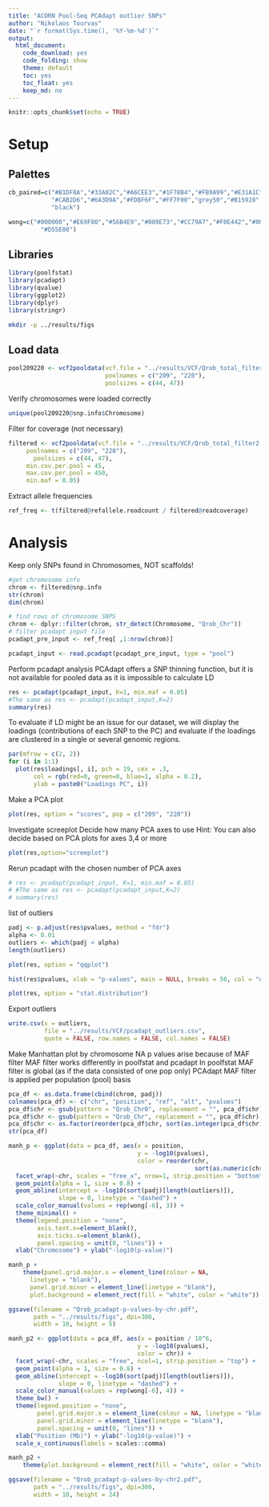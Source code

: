 ```yaml
---
title: "ACORN Pool-Seq PCAdapt outlier SNPs"
author: "Nikolaos Tourvas"
date: "`r format(Sys.time(), '%Y-%m-%d')`"
output: 
  html_document:
    code_download: yes
    code_folding: show
    theme: default
    toc: yes
    toc_float: yes
    keep_md: no
---
```


```r
knitr::opts_chunk$set(echo = TRUE)
```

# Setup

## Palettes
```r
cb_paired=c("#B1DF8A","#33A02C","#A6CEE3","#1F78B4","#FB9A99","#E31A1C",
            "#CAB2D6","#6A3D9A","#FDBF6F","#FF7F00","grey50","#B15928",
            "black")

wong=c("#000000","#E69F00","#56B4E9","#009E73","#CC79A7","#F0E442","#006699",
         "#D55E00")
```

## Libraries
```r
library(poolfstat)
library(pcadapt)
library(qvalue)
library(ggplot2)
library(dplyr)
library(stringr)
```

```bash
mkdir -p ../results/figs
```

## Load data
```r
pool209220 <- vcf2pooldata(vcf.file = "../results/VCF/Qrob_total_filter2.snp.vcf",
                           poolnames = c("209", "220"),
                           poolsizes = c(44, 47))
```

Verify chromosomes were loaded correctly
```r
unique(pool209220@snp.info$Chromosome)
```

Filter for coverage (not necessary)
```r
filtered <- vcf2pooldata(vcf.file = "../results/VCF/Qrob_total_filter2.snp.vcf",
     poolnames = c("209", "220"),
       poolsizes = c(44, 47),
     min.cov.per.pool = 45,
     max.cov.per.pool = 450,
     min.maf = 0.05)
```

Extract allele frequencies
```r
ref_freq <- t(filtered@refallele.readcount / filtered@readcoverage)
```

# Analysis
Keep only SNPs found in Chromosomes, NOT scaffolds!
```r
#get chromosome info
chrom <- filtered@snp.info
str(chrom)
dim(chrom)

# find rows of chromosome SNPS
chrom <- dplyr::filter(chrom, str_detect(Chromosome, "Qrob_Chr"))
# filter pcadapt input file
pcadapt_pre_input <- ref_freq[ ,1:nrow(chrom)]
```

```r
pcadapt_input <- read.pcadapt(pcadapt_pre_input, type = "pool")
```

Perform pcadapt analysis
PCAdapt offers a SNP thinning function, but it is not available for pooled
data as it is impossible to calculate LD
```r
res <- pcadapt(pcadapt_input, K=1, min.maf = 0.05)
#The same as res <- pcadapt(pcadapt_input,K=2)
summary(res)
```

To evaluate if LD might be an issue for our dataset, we will display the loadings 
(contributions of each SNP to the PC) and  evaluate if the loadings are clustered 
in a single or several genomic regions.
```r
par(mfrow = c(2, 2))
for (i in 1:1)
  plot(res$loadings[, i], pch = 19, cex = .3, 
       col = rgb(red=0, green=0, blue=1, alpha = 0.2),
       ylab = paste0("Loadings PC", i))
```

Make a PCA plot
```r
plot(res, option = "scores", pop = c("209", "220"))
```

Investigate screeplot
Decide how many PCA axes to use
Hint: You can also decide based on PCA plots for axes 3,4 or more
```r
plot(res,option="screeplot")
```

Rerun pcadapt with the chosen number of PCA axes
```r
# res <- pcadapt(pcadapt_input, K=1, min.maf = 0.05)
# #The same as res <- pcadapt(pcadapt_input,K=2)
# summary(res)
```

list of outliers
```r
padj <- p.adjust(res$pvalues, method = "fdr")
alpha <- 0.01
outliers <- which(padj < alpha)
length(outliers)
```

```r
plot(res, option = "qqplot")
```

```r
hist(res$pvalues, xlab = "p-values", main = NULL, breaks = 50, col = "orange")
```

```r
plot(res, option = "stat.distribution")
```

Export outliers
```r
write.csv(x = outliers,
          file = "../results/VCF/pcadapt_outliers.csv",
          quote = FALSE, row.names = FALSE, col.names = FALSE)
```

Make Manhattan plot by chromosome
NA p values arise because of MAF filter
MAF filter works differently in poolfstat and pcadapt
In poolfstat MAF filter is global (as if the data consisted of one pop only)
PCAdapt MAF filter is applied per population (pool) basis
```r
pca_df <- as.data.frame(cbind(chrom, padj))
colnames(pca_df) <- c("chr", "position", "ref", "alt", "pvalues")
pca_df$chr <- gsub(pattern = "Qrob_Chr0", replacement = "", pca_df$chr)
pca_df$chr <- gsub(pattern = "Qrob_Chr", replacement = "", pca_df$chr)
pca_df$chr <- as.factor(reorder(pca_df$chr, sort(as.integer(pca_df$chr))))
str(pca_df)

manh_p <- ggplot(data = pca_df, aes(x = position, 
                                    y = -log10(pvalues),
                                    color = reorder(chr,
                                                    sort(as.numeric(chr))))) +
  facet_wrap(~chr, scales = "free_x", nrow=1, strip.position = "bottom") +
  geom_point(alpha = 1, size = 0.8) +
  geom_abline(intercept = -log10(sort(padj)[length(outliers)]), 
              slope = 0, linetype = "dashed") +
  scale_color_manual(values = rep(wong[-6], 3)) +
  theme_minimal() +
  theme(legend.position = "none",
        axis.text.x=element_blank(),
        axis.ticks.x=element_blank(),
        panel.spacing = unit(0, "lines")) +
  xlab("Chromosome") + ylab("-log10(p-value)")

manh_p + 
    theme(panel.grid.major.x = element_line(colour = NA,
      linetype = "blank"),
      panel.grid.minor = element_line(linetype = "blank"),
      plot.background = element_rect(fill = "white", color = "white"))

ggsave(filename = "Qrob_pcadapt-p-values-by-chr.pdf",
       path = "../results/figs", dpi=300,
       width = 10, height = 5)
```

```r
manh_p2 <- ggplot(data = pca_df, aes(x = position / 10^6, 
                                    y = -log10(pvalues),
                                    color = chr)) +
  facet_wrap(~chr, scales = "free", ncol=1, strip.position = "top") +
  geom_point(alpha = 1, size = 0.8) +
  geom_abline(intercept = -log10(sort(padj)[length(outliers)]), 
              slope = 0, linetype = "dashed") +
  scale_color_manual(values = rep(wong[-6], 4)) +
  theme_bw() +
  theme(legend.position = "none",
        panel.grid.major.x = element_line(colour = NA, linetype = "blank"),
        panel.grid.minor = element_line(linetype = "blank"),
        panel.spacing = unit(0, "lines")) +
  xlab("Position (Mb)") + ylab("-log10(p-value)") +
  scale_x_continuous(labels = scales::comma)

manh_p2 + 
    theme(plot.background = element_rect(fill = "white", color = "white"))

ggsave(filename = "Qrob_pcadapt-p-values-by-chr2.pdf",
       path = "../results/figs", dpi=300,
       width = 10, height = 24)
```


